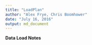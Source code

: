 ```yaml
---
title: "LoadPlan"
author: "Alex Frye, Chris Boomhower"
date: "July 16, 2016"
output: md_document
---
```


**Data Load Notes**
